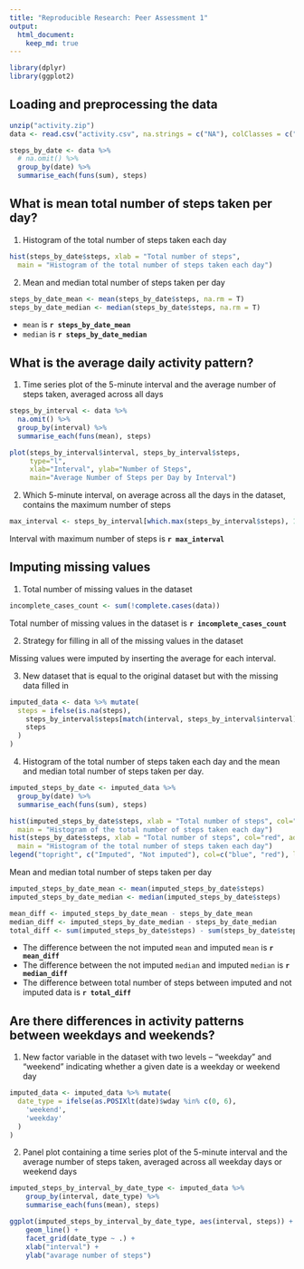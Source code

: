 ```yaml
---
title: "Reproducible Research: Peer Assessment 1"
output: 
  html_document:
    keep_md: true
---
```


```r
library(dplyr)
library(ggplot2)
```

## Loading and preprocessing the data

```r
unzip("activity.zip")
data <- read.csv("activity.csv", na.strings = c("NA"), colClasses = c("numeric", "Date", "numeric"))
```

```r
steps_by_date <- data %>%
  # na.omit() %>%
  group_by(date) %>%
  summarise_each(funs(sum), steps)
```

## What is mean total number of steps taken per day?

1. Histogram of the total number of steps taken each day

```r
hist(steps_by_date$steps, xlab = "Total number of steps",
  main = "Histogram of the total number of steps taken each day")
```

2. Mean and median total number of steps taken per day

```r
steps_by_date_mean <- mean(steps_by_date$steps, na.rm = T)
steps_by_date_median <- median(steps_by_date$steps, na.rm = T)
```

* `mean` is **`r steps_by_date_mean`**
* `median` is **`r steps_by_date_median`**

## What is the average daily activity pattern?

1. Time series plot of the 5-minute interval and the average number of steps taken, averaged across all days

```r
steps_by_interval <- data %>%
  na.omit() %>%
  group_by(interval) %>%
  summarise_each(funs(mean), steps)
```

```r
plot(steps_by_interval$interval, steps_by_interval$steps,
     type="l",
     xlab="Interval", ylab="Number of Steps",
     main="Average Number of Steps per Day by Interval")
```

2. Which 5-minute interval, on average across all the days in the dataset, contains the maximum number of steps

```r
max_interval <- steps_by_interval[which.max(steps_by_interval$steps), 1]
```

Interval with maximum number of steps is **`r max_interval`**

## Imputing missing values

1. Total number of missing values in the dataset

```r
incomplete_cases_count <- sum(!complete.cases(data))
```

Total number of missing values in the dataset is **`r incomplete_cases_count`**

2. Strategy for filling in all of the missing values in the dataset

Missing values were imputed by inserting the average for each interval.

3.  New dataset that is equal to the original dataset but with the missing data filled in

```r
imputed_data <- data %>% mutate(
  steps = ifelse(is.na(steps),
    steps_by_interval$steps[match(interval, steps_by_interval$interval)],
    steps
  )
)
```

4. Histogram of the total number of steps taken each day and the mean and median total number of steps taken per day.

```r
imputed_steps_by_date <- imputed_data %>%
  group_by(date) %>%
  summarise_each(funs(sum), steps)
```

```r
hist(imputed_steps_by_date$steps, xlab = "Total number of steps", col="blue",
  main = "Histogram of the total number of steps taken each day")
hist(steps_by_date$steps, xlab = "Total number of steps", col="red", add=T,
  main = "Histogram of the total number of steps taken each day")
legend("topright", c("Imputed", "Not imputed"), col=c("blue", "red"), lwd=10)
```

Mean and median total number of steps taken per day

```r
imputed_steps_by_date_mean <- mean(imputed_steps_by_date$steps)
imputed_steps_by_date_median <- median(imputed_steps_by_date$steps)
```

```r
mean_diff <- imputed_steps_by_date_mean - steps_by_date_mean
median_diff <- imputed_steps_by_date_median - steps_by_date_median
total_diff <- sum(imputed_steps_by_date$steps) - sum(steps_by_date$steps, na.rm = T)
```

* The difference between the not imputed `mean` and imputed `mean` is **`r mean_diff`**
* The difference between the not imputed `median` and imputed `median` is **`r median_diff`**
* The difference between total number of steps between imputed and not imputed data is **`r total_diff`**

## Are there differences in activity patterns between weekdays and weekends?

1. New factor variable in the dataset with two levels -- "weekday" and "weekend" indicating whether a given date is a weekday or weekend day

```r
imputed_data <- imputed_data %>% mutate(
  date_type = ifelse(as.POSIXlt(date)$wday %in% c(0, 6),
    'weekend',
    'weekday'
  )
)
```

2. Panel plot containing a time series plot of the 5-minute interval and the average number of steps taken, averaged across all weekday days or weekend days

```r
imputed_steps_by_interval_by_date_type <- imputed_data %>%
    group_by(interval, date_type) %>%
    summarise_each(funs(mean), steps)
```

```r
ggplot(imputed_steps_by_interval_by_date_type, aes(interval, steps)) + 
    geom_line() + 
    facet_grid(date_type ~ .) +
    xlab("interval") + 
    ylab("avarage number of steps")
```